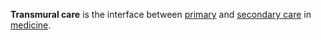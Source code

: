 {{copy to wiktionary}}
{{unsourced}}
'''Transmural care''' is the interface between [[primary care|primary]] and [[secondary care]] in [[medicine]].

{{treatment-stub}}
<!-- Long comment to avoid being listed on short pages                                                                                                                                               -->